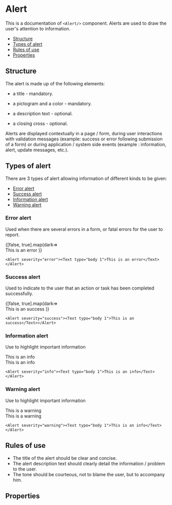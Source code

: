 

<!--- Alerts.stories.mdx --->


<Meta title="Documentation/Components/Alert" component={Alert} />

# Alert 

This is a documentation of `<Alert/>` component.
Alerts are used to draw the user's attention to information.

- [Structure](#structure)
- [Types of alert](#types-of-alert)
- [Rules of use](#rules-of-use)
- [Properties](#properties)

## Structure

The alert is made up of the following elements:

- a title - mandatory.

- a pictogram and a color - mandatory.

- a description text - optional.

- a closing cross - optional.

Alerts are displayed contextually in a page / form, during user interactions with validation messages 
(example: success or error following submission of a form) or during application / system side events 
(example : information, alert, update messages, etc.).

## Types of alert

There are 3 types of alert allowing information of different kinds to be given:

- [Error alert](#error-alert)
- [Success alert](#success-alert)
- [Information alert](#information-alert)
- [Warning alert](#warning-alert)

### Error alert
Used when there are several errors in a form, or fatal errors for the user to report.

<Canvas>
    <Story name="Error  Alert">
        {[false, true].map(dark=>
            <Fragment key={dark}>
                 <div className={css({ "margin": 20})} />
                <StoryProvider dark={dark}>
                        <Alert severity="error"><Text typo="body 1">This is an error</Text></Alert>
                </StoryProvider>
            </Fragment>
        )}
    </Story>
</Canvas>

```tsx
<Alert severity="error"><Text typo="body 1">This is an error</Text></Alert>
```

### Success alert
Used to indicate to the user that an action or task has been completed successfully.

<Canvas>
    <Story name="Success Alert">
        {[false, true].map(dark=>
            <Fragment key={dark}>
                 <div className={css({ "margin": 20})} />
                <StoryProvider dark={dark}>
                        <Alert severity="success"><Text typo="body 1">This is an success</Text></Alert>
                </StoryProvider>
            </Fragment>
        )}
    </Story>
</Canvas>

```tsx
<Alert severity="success"><Text typo="body 1">This is an success</Text></Alert>
```

### Information alert
Use to highlight important information

<Canvas>
    <Story name="Info Alert">
        <StoryProvider dark={false}>
            <Alert severity="info"><Text typo="body 1">This is an info</Text></Alert>
        </StoryProvider>
        <div className={css({ "margin": 20})} />
        <StoryProvider dark={true}>
            <Alert severity="info"><Text typo="body 1">This is an info</Text></Alert>
        </StoryProvider>
    </Story>
</Canvas>

```tsx
<Alert severity="info"><Text typo="body 1">This is an info</Text></Alert>
```

### Warning alert
Use to highlight important information

<Canvas>
    <Story name="Warning Alert">
        <StoryProvider dark={false}>
            <Alert severity="warning"><Text typo="body 1">This is a warning</Text></Alert>
        </StoryProvider>
        <div className={css({ "margin": 20})} />
        <StoryProvider dark={true}>
            <Alert severity="warning"><Text typo="body 1">This is a warning</Text></Alert>
        </StoryProvider>
    </Story>
</Canvas>

```tsx
<Alert severity="warning"><Text typo="body 1">This is an info</Text></Alert>
```

## Rules of use

* The title of the alert should be clear and concise.
* The alert description text should clearly detail the information / problem to the user.
* The tone should be courteous, not to blame the user, but to accompany him.

## Properties

<ArgsTable of={Alert} />